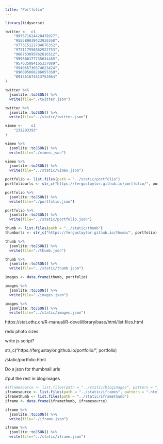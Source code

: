 ```yaml
---
title: "Portfolio"
---
```


```r
library(tidyverse)
```

```r
twitter <-	c(
	"997571624420478977",
	"955589839423930368",
	"977315121784676352",
	"972117956862922753",
	"966753895962816512",
	"959866177735614465",
	"957635884165337089",
	"954055730574823424",
	"896095060286095360",
	"891351674513752064"
)

twitter %>%
  jsonlite::toJSON() %>%
  write(file="./twitter.json")

twitter %>%
  jsonlite::toJSON() %>%
  write(file="../static/twitter.json")
```

```r
vimeo <-	c(
	"231293393"
)

vimeo %>%
  jsonlite::toJSON() %>%
  write(file="./vimeo.json")

vimeo %>%
  jsonlite::toJSON() %>%
  write(file="../static/vimeo.json")
```

```r
portfolio <- list.files(path = "../static/portfolio")
portfoliourls <- str_c("https://fergustaylor.github.io/portfolio/", portfolio)

portfolio %>%
  jsonlite::toJSON() %>%
  write(file="./portfolio.json")

portfolio %>%
  jsonlite::toJSON() %>%
  write(file="../static/portfolio.json")
```

```r
thumb <- list.files(path = "../static/thumb")
thumburls <- str_c("https://fergustaylor.github.io/thumb/", portfolio)

thumb %>%
  jsonlite::toJSON() %>%
  write(file="./thumb.json")

thumb %>%
  jsonlite::toJSON() %>%
  write(file="../static/thumb.json")
```

```r
images <- data.frame(thumb, portfolio)

images %>%
  jsonlite::toJSON() %>%
  write(file="./images.json")

images %>%
  jsonlite::toJSON() %>%
  write(file="../static/images.json")
```


https://stat.ethz.ch/R-manual/R-devel/library/base/html/list.files.html

redo photo sizes

write js script?

str_c("https://fergustaylor.github.io/portfolio/", portfolio)

/static/portfolio.html

Do a json for thumbnail urls

#put the rest in blogimages
```r
#iframesource <- list.files(path = "../static/blogimages", pattern = ".html")
iframesource <- list.files(path = "../static/iframes", pattern = ".html")
iframethumb <- list.files(path = "../static/iframethumb")
iframe <- data.frame(iframethumb, iframesource)

iframe %>%
  jsonlite::toJSON() %>%
  write(file="./iframe.json")

iframe %>%
  jsonlite::toJSON() %>%
  write(file="../static/iframe.json")
```
